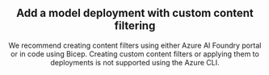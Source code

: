 ---
---


<Header />  

## Add a model deployment with custom content filtering

We recommend creating content filters using either Azure AI Foundry portal or in code using Bicep. Creating custom content filters or applying them to deployments is not supported using the Azure CLI.


<Code />
